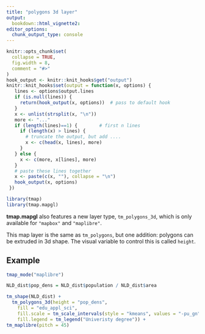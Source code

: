 ```yaml
---
title: "polygons 3d layer"
output: 
  bookdown::html_vignette2:
editor_options: 
  chunk_output_type: console
---
```


```r
knitr::opts_chunk$set(
  collapse = TRUE,
  fig.width = 8,
  comment = "#>"
)
hook_output <- knitr::knit_hooks$get("output")
knitr::knit_hooks$set(output = function(x, options) {
   lines <- options$output.lines
   if (is.null(lines)) {
     return(hook_output(x, options))  # pass to default hook
   }
   x <- unlist(strsplit(x, "\n"))
   more <- "..."
   if (length(lines)==1) {        # first n lines
     if (length(x) > lines) {
       # truncate the output, but add ....
       x <- c(head(x, lines), more)
     }
   } else {
     x <- c(more, x[lines], more)
   }
   # paste these lines together
   x <- paste(c(x, ""), collapse = "\n")
   hook_output(x, options)
 })

```

```r
library(tmap)
library(tmap.mapgl)
```


**tmap.mapgl** also features a new layer type, `tm_polygons_3d`, which is only available for `"mapbox"` and `"maplibre"`.

This map layer is the same as `tm_polygons`, but one addition: polygons can be extruded in 3d shape. The visual variable to control this is called `height`.

## Example

```r
tmap_mode("maplibre")

NLD_dist$pop_dens = NLD_dist$population / NLD_dist$area

tm_shape(NLD_dist) +
  tm_polygons_3d(height = "pop_dens",
    fill = "edu_appl_sci",
    fill.scale = tm_scale_intervals(style = "kmeans", values = "-pu_gn"),
    fill.legend = tm_legend("Univeristy degree")) +
tm_maplibre(pitch = 45)
```

